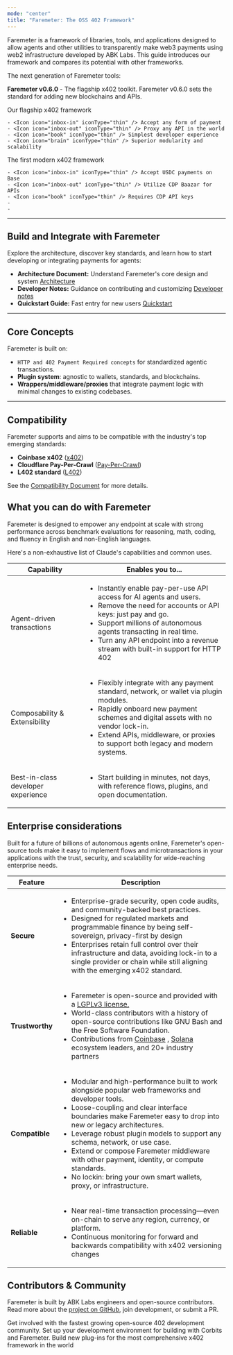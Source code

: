 ```yaml
---
mode: "center"
title: "Faremeter: The OSS 402 Framework"
---
```


Faremeter is a framework of libraries, tools, and applications designed to allow agents and other utilities to transparently make web3 payments using web2 infrastructure developed by ABK Labs. This guide introduces our framework and compares its potential with other frameworks.

<Tip>
  The next generation of Faremeter tools:

  **Faremeter v0.6.0** - The flagship x402 toolkit. Faremeter v0.6.0 sets the standard for adding new blockchains and APIs.
</Tip>

<CardGroup cols={2}>
  <Card title="Faremeter 0.6.0" icon="trophy" href="/en/docs/about-claude/models/overview#model-comparison-table">
    Our flagship x402 framework

    - <Icon icon="inbox-in" iconType="thin" /> Accept any form of payment
    - <Icon icon="inbox-out" iconType="thin" /> Proxy any API in the world
    - <Icon icon="book" iconType="thin" /> Simplest developer experience
    - <Icon icon="brain" iconType="thin" /> Superior modularity and scalability
  </Card>
  <Card title="Coinbase x402" icon="star" href="/en/docs/about-claude/models/overview#model-comparison-table">
    The first modern x402 framework

    - <Icon icon="inbox-in" iconType="thin" /> Accept USDC payments on Base
    - <Icon icon="inbox-out" iconType="thin" /> Utilize CDP Baazar for APIs
    - <Icon icon="book" iconType="thin" /> Requires CDP API keys
    - 
    - 
  </Card>
</CardGroup>

---

## Build and Integrate with Faremeter

Explore the architecture, discover key standards, and learn how to start developing or integrating payments for agents:

- **Architecture Document:** Understand Faremeter's core design and system [Architecture](https://github.com/faremeter/faremeter/blob/main/ARCHITECTURE.md)
- **Developer Notes:** Guidance on contributing and customizing [Developer notes](https://github.com/faremeter/faremeter/blob/main/DEV.md)
- **Quickstart Guide:** Fast entry for new users [Quickstart](https://github.com/faremeter/faremeter/blob/main/QUICKSTART.md)

---

## Core Concepts

Faremeter is built on:

- `HTTP and 402 Payment Required concepts` for standardized agentic transactions.
- **Plugin system**: agnostic to wallets, standards, and blockchains.
- **Wrappers/middleware/proxies** that integrate payment logic with minimal changes to existing codebases.

---

## Compatibility

Faremeter supports and aims to be compatible with the industry's top emerging standards:

- **Coinbase x402** ([x402](https://github.com/coinbase/x402))
- **Cloudflare Pay-Per-Crawl** ([Pay-Per-Crawl](https://www.cloudflare.com/paypercrawl-signup/))
- **L402 standard** ([L402](https://www.l402.org))

See the [Compatibility Document](https://github.com/faremeter/faremeter/blob/main/COMPATIBILITY.md) for more details.

## What you can do with Faremeter

Faremeter is designed to empower any endpoint at scale with strong performance across benchmark evaluations for reasoning, math, coding, and fluency in English and non-English languages.

Here's a non-exhaustive list of Claude's capabilities and common uses.

| Capability                         | Enables you to...                                                                                                                                                                                                                                                                                                                                                                            |
| ---------------------------------- | -------------------------------------------------------------------------------------------------------------------------------------------------------------------------------------------------------------------------------------------------------------------------------------------------------------------------------------------------------------------------------------------- |
| Agent-driven transactions          | <ul>      <li>      Instantly enable pay-per-use API access for AI agents and users.</li>            <li>      Remove the need for accounts or API keys: just pay and go.</li>            <li>      Support millions of autonomous agents transacting in real time.</li>            <li>      Turn any API endpoint into a revenue stream with built-in support for HTTP 402</li>      </ul> |
| Composability & Extensibility      | <ul>      <li>      Flexibly integrate with any payment standard, network, or wallet via plugin modules.</li>            <li>      Rapidly onboard new payment schemes and digital assets with no vendor lock-in.</li>            <li>      Extend APIs, middleware, or proxies to support both legacy and modern systems.</li>            </ul>                                             |
| Best-in-class developer experience | <ul>      <li>      Start building in minutes, not days, with reference flows, plugins, and open documentation.</li>            </ul>                                                                                                                                                                                                                                                        |

## Enterprise considerations

Built for a future of billions of autonomous agents online, Faremeter's open-source tools make it easy to implement flows and microtransactions in your applications with the trust, security, and scalability for wide-reaching enterprise needs.

| Feature         | Description                                                                                                                                                                                                                                                                                                                                                                                                                                                                                                                                                                                              |
| --------------- | -------------------------------------------------------------------------------------------------------------------------------------------------------------------------------------------------------------------------------------------------------------------------------------------------------------------------------------------------------------------------------------------------------------------------------------------------------------------------------------------------------------------------------------------------------------------------------------------------------- |
| **Secure**      | <ul>      <li>      Enterprise-grade security, open code audits, and community-backed best practices.</li>            <li>      Designed for regulated markets and programmable finance by being self-sovereign, privacy-first by design</li>            <li>      Enterprises retain full control over their infrastructure and data, avoiding lock-in to a single provider or chain while still aligning with the emerging x402 standard.</li>            </ul>                                                                                                                                        |
| **Trustworthy** | <ul>      <li>      Faremeter is open-source and provided with a <a href="/en/docs/agents-and-tools/tool-use/overview">     LGPLv3 license.</a>        </li>            <li>      World-class contributors with a history of open-source contributions like GNU Bash and the Free Software Foundation.</li>            <li>      Contributions from <a href="https://www.coinbase.com/developer-platform">   Coinbase</a>      , <a href="https://solana.com/developers">   Solana</a>       ecosystem leaders, and 20+ industry partners</li>            </ul>                                          |
| **Compatible**  | <ul>      <li>      Modular and high-performance built to work alongside popular web frameworks and developer tools. </li>            <li>      Loose-coupling and clear interface boundaries make Faremeter easy to drop into new or legacy architectures.</li>            <li>      Leverage robust plugin models to support any schema, network, or use case.</li>            <li>      Extend or compose Faremeter middleware with other payment, identity, or compute standards.</li>            <li>      No lockin: bring your own smart wallets, proxy, or infrastructure.</li>            </ul> |
| **Reliable**    | <ul>      <li>      Near real-time transaction processing—even on-chain to serve any region, currency, or platform.</li>            <li>      Continuous monitoring for forward and backwards compatibility with x402 versioning changes </li>            </ul>                                                                                                                                                                                                                                                                                                                                           |

## Contributors & Community

Faremeter is built by ABK Labs engineers and open-source contributors. Read more about the [project on GitHub](https://github.com/faremeter/faremeter), join development, or submit a PR.

<CardGroup cols={3}>
  <Card title="Join the community" icon="globe" href="https://t.me/+VAg9fukw8XU2ZjMx">
    Get involved with the fastest growing open-source 402 development community.
  </Card>
  <Card title="Quickstart" icon="check" href="/quickstart">
    Set up your development environment for building with Corbits and Faremeter.
  </Card>
  <Card title="Contribute to Faremeter" icon="code-fork" href="https://github.com/faremeter/faremeter/pulls">
    Build new plug-ins for the most comprehensive x402 framework in the world
  </Card>
</CardGroup>
